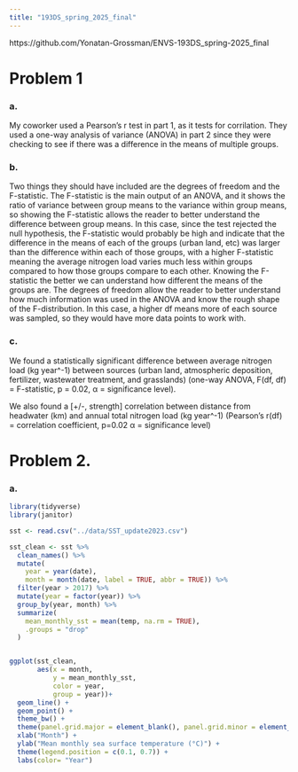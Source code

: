 ```yaml
---
title: "193DS_spring_2025_final"
---
```


https://github.com/Yonatan-Grossman/ENVS-193DS_spring-2025_final

# Problem 1

### a.

My coworker used a Pearson's r test in part 1, as it tests for corrilation. They used a one-way analysis of variance (ANOVA) in part 2 since they were checking to see if there was a difference in the means of multiple groups.

### b.

Two things they should have included are the degrees of freedom and the F-statistic. The F-statistic is the main output of an ANOVA, and it shows the ratio of variance between group means to the variance within group means, so showing the F-statistic allows the reader to better understand the difference between group means. In this case, since the test rejected the null hypothesis, the F-statistic would probably be high and indicate that the difference in the means of each of the groups (urban land, etc) was larger than the difference within each of those groups, with a higher F-statistic meaning the average nitrogen load varies much less within groups compared to how those groups compare to each other. Knowing the F-statistic the better we can understand how different the means of the groups are. The degrees of freedom allow the reader to better understand how much information was used in the ANOVA and know the rough shape of the F-distribution. In this case, a higher df means more of each source was sampled, so they would have more data points to work with.

### c.

We found a statistically significant difference between average nitrogen load (kg year\^-1) between sources (urban land, atmospheric deposition, fertilizer, wastewater treatment, and grasslands) (one-way ANOVA, F(df, df) = F-statistic, p = 0.02, α = significance level).

We also found a \[+/-, strength\] correlation between distance from headwater (km) and annual total nitrogen load (kg year\^-1) (Pearson's r(df) = correlation coefficient, p=0.02 α = significance level)

# Problem 2.

### a.

```r

library(tidyverse)
library(janitor)

```


```r

sst <- read.csv("../data/SST_update2023.csv")

sst_clean <- sst %>%
  clean_names() %>%
  mutate(
    year = year(date),
    month = month(date, label = TRUE, abbr = TRUE)) %>% 
  filter(year > 2017) %>% 
  mutate(year = factor(year)) %>% 
  group_by(year, month) %>% 
  summarize(
    mean_monthly_sst = mean(temp, na.rm = TRUE),
    .groups = "drop"
  )


ggplot(sst_clean,
       aes(x = month, 
           y = mean_monthly_sst,
           color = year,
           group = year))+
  geom_line() + 
  geom_point() +
  theme_bw() +
  theme(panel.grid.major = element_blank(), panel.grid.minor = element_blank())+
  xlab("Month") +
  ylab("Mean monthly sea surface temperature (°C)") +
  theme(legend.position = c(0.1, 0.7)) +
  labs(color= "Year")
```

